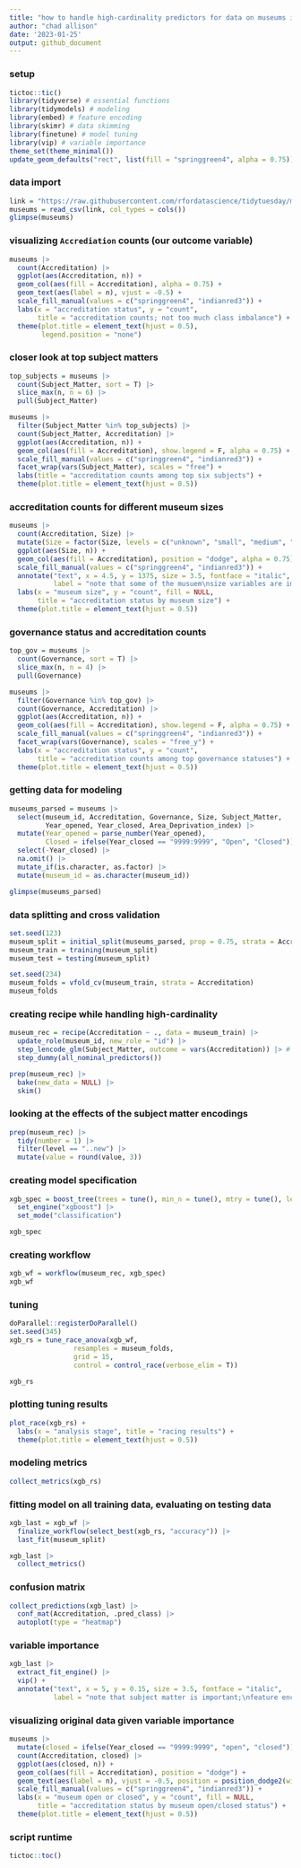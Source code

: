 ---
title: "how to handle high-cardinality predictors for data on museums in the UK"
author: "chad allison"
date: '2023-01-25'
output: github_document
---

### setup

```{r message = F, warning = F}
tictoc::tic()
library(tidyverse) # essential functions
library(tidymodels) # modeling
library(embed) # feature encoding
library(skimr) # data skimming
library(finetune) # model tuning
library(vip) # variable importance
theme_set(theme_minimal())
update_geom_defaults("rect", list(fill = "springgreen4", alpha = 0.75))
```

### data import

```{r}
link = "https://raw.githubusercontent.com/rfordatascience/tidytuesday/master/data/2022/2022-11-22/museums.csv"
museums = read_csv(link, col_types = cols())
glimpse(museums)
```

### visualizing `Accrediation` counts (our outcome variable)

```{r}
museums |>
  count(Accreditation) |>
  ggplot(aes(Accreditation, n)) +
  geom_col(aes(fill = Accreditation), alpha = 0.75) +
  geom_text(aes(label = n), vjust = -0.5) +
  scale_fill_manual(values = c("springgreen4", "indianred3")) +
  labs(x = "accreditation status", y = "count",
       title = "accreditation counts; not too much class imbalance") +
  theme(plot.title = element_text(hjust = 0.5),
        legend.position = "none")
```

### closer look at top subject matters

```{r}
top_subjects = museums |>
  count(Subject_Matter, sort = T) |>
  slice_max(n, n = 6) |>
  pull(Subject_Matter)

museums |>
  filter(Subject_Matter %in% top_subjects) |>
  count(Subject_Matter, Accreditation) |>
  ggplot(aes(Accreditation, n)) +
  geom_col(aes(fill = Accreditation), show.legend = F, alpha = 0.75) +
  scale_fill_manual(values = c("springgreen4", "indianred3")) +
  facet_wrap(vars(Subject_Matter), scales = "free") +
  labs(title = "accreditation counts among top six subjects") +
  theme(plot.title = element_text(hjust = 0.5))
```

### accreditation counts for different museum sizes

```{r}
museums |>
  count(Accreditation, Size) |>
  mutate(Size = factor(Size, levels = c("unknown", "small", "medium", "large", "huge"))) |>
  ggplot(aes(Size, n)) +
  geom_col(aes(fill = Accreditation), position = "dodge", alpha = 0.75) +
  scale_fill_manual(values = c("springgreen4", "indianred3")) +
  annotate("text", x = 4.5, y = 1375, size = 3.5, fontface = "italic",
           label = "note that some of the musuem\nsize variables are imputed") +
  labs(x = "museum size", y = "count", fill = NULL,
       title = "accreditation status by museum size") +
  theme(plot.title = element_text(hjust = 0.5))
```

### governance status and accreditation counts

```{r}
top_gov = museums |>
  count(Governance, sort = T) |>
  slice_max(n, n = 4) |>
  pull(Governance)

museums |>
  filter(Governance %in% top_gov) |>
  count(Governance, Accreditation) |>
  ggplot(aes(Accreditation, n)) +
  geom_col(aes(fill = Accreditation), show.legend = F, alpha = 0.75) +
  scale_fill_manual(values = c("springgreen4", "indianred3")) +
  facet_wrap(vars(Governance), scales = "free_y") +
  labs(x = "accreditation status", y = "count",
       title = "accreditation counts among top governance statuses") +
  theme(plot.title = element_text(hjust = 0.5))
```

### getting data for modeling

```{r}
museums_parsed = museums |>
  select(museum_id, Accreditation, Governance, Size, Subject_Matter,
         Year_opened, Year_closed, Area_Deprivation_index) |>
  mutate(Year_opened = parse_number(Year_opened),
         Closed = ifelse(Year_closed == "9999:9999", "Open", "Closed")) |>
  select(-Year_closed) |>
  na.omit() |>
  mutate_if(is.character, as.factor) |>
  mutate(museum_id = as.character(museum_id))

glimpse(museums_parsed)
```

### data splitting and cross validation

```{r}
set.seed(123)
museum_split = initial_split(museums_parsed, prop = 0.75, strata = Accreditation)
museum_train = training(museum_split)
museum_test = testing(museum_split)

set.seed(234)
museum_folds = vfold_cv(museum_train, strata = Accreditation)
museum_folds
```

### creating recipe while handling high-cardinality

```{r}
museum_rec = recipe(Accreditation ~ ., data = museum_train) |>
  update_role(museum_id, new_role = "id") |>
  step_lencode_glm(Subject_Matter, outcome = vars(Accreditation)) |> # embed
  step_dummy(all_nominal_predictors())

prep(museum_rec) |>
  bake(new_data = NULL) |>
  skim()
```

### looking at the effects of the subject matter encodings

```{r}
prep(museum_rec) |>
  tidy(number = 1) |>
  filter(level == "..new") |>
  mutate(value = round(value, 3))
```

### creating model specification

```{r}
xgb_spec = boost_tree(trees = tune(), min_n = tune(), mtry = tune(), learn_rate = 0.01) |>
  set_engine("xgboost") |>
  set_mode("classification")

xgb_spec
```

### creating workflow

```{r}
xgb_wf = workflow(museum_rec, xgb_spec)
xgb_wf
```

### tuning

```{r}
doParallel::registerDoParallel()
set.seed(345)
xgb_rs = tune_race_anova(xgb_wf,
                resamples = museum_folds,
                grid = 15,
                control = control_race(verbose_elim = T))

xgb_rs
```

### plotting tuning results

```{r}
plot_race(xgb_rs) +
  labs(x = "analysis stage", title = "racing results") +
  theme(plot.title = element_text(hjust = 0.5))
```

### modeling metrics

```{r}
collect_metrics(xgb_rs)
```

### fitting model on all training data, evaluating on testing data

```{r}
xgb_last = xgb_wf |>
  finalize_workflow(select_best(xgb_rs, "accuracy")) |>
  last_fit(museum_split)

xgb_last |>
  collect_metrics()
```

### confusion matrix

```{r}
collect_predictions(xgb_last) |>
  conf_mat(Accreditation, .pred_class) |>
  autoplot(type = "heatmap")
```

### variable importance

```{r}
xgb_last |>
  extract_fit_engine() |>
  vip() +
  annotate("text", x = 5, y = 0.15, size = 3.5, fontface = "italic",
           label = "note that subject matter is important;\nfeature encoding enabled this")
```

### visualizing original data given variable importance

```{r}
museums |>
  mutate(closed = ifelse(Year_closed == "9999:9999", "open", "closed")) |>
  count(Accreditation, closed) |>
  ggplot(aes(closed, n)) +
  geom_col(aes(fill = Accreditation), position = "dodge") +
  geom_text(aes(label = n), vjust = -0.5, position = position_dodge2(width = 0.9), size = 3.5) +
  scale_fill_manual(values = c("springgreen4", "indianred3")) +
  labs(x = "museum open or closed", y = "count", fill = NULL,
       title = "accreditation status by museum open/closed status") +
  theme(plot.title = element_text(hjust = 0.5))
```

### script runtime

```{r}
tictoc::toc()
```













